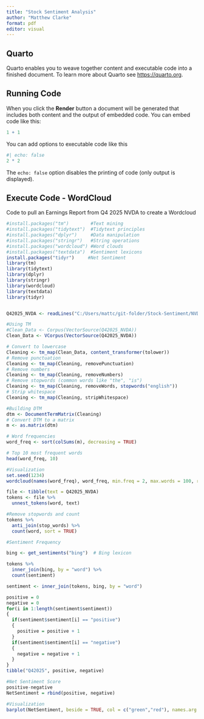 ```yaml
---
title: "Stock Sentiment Analysis"
author: "Matthew Clarke"
format: pdf
editor: visual
---
```


## Quarto

Quarto enables you to weave together content and executable code into a finished document. To learn more about Quarto see <https://quarto.org>.

## Running Code

When you click the **Render** button a document will be generated that includes both content and the output of embedded code. You can embed code like this:

```r
1 + 1
```

You can add options to executable code like this

```r
#| echo: false
2 * 2
```

The `echo: false` option disables the printing of code (only output is displayed).

## Execute Code - WordCloud

Code to pull an Earnings Report from Q4 2025 NVDA to create a Wordcloud

```r
#install.packages("tm")        #Text mining
#install.packages("tidytext")  #Tidytext principles
#install.packages("dplyr")     #Data manipulation
#install.packages("stringr")   #String operations
#install.packages("wordcloud") #Word clouds
#install.packages("textdata")  #Sentiment lexicons
install.packages("tidyr")     #Net Sentiment
library(tm)
library(tidytext)
library(dplyr)
library(stringr)
library(wordcloud)
library(textdata)
library(tidyr)


Q42025_NVDA <- readLines("C:/Users/mattc/git-folder/Stock-Sentiment/NVDA_Q4_2025_Earnings Call.txt")

#Using TM
#Clean_Data <- Corpus(VectorSource(Q42025_NVDA)) 
Clean_Data <- VCorpus(VectorSource(Q42025_NVDA))

# Convert to lowercase
Cleaning <- tm_map(Clean_Data, content_transformer(tolower))
# Remove punctuation
Cleaning <- tm_map(Cleaning, removePunctuation)
# Remove numbers
Cleaning <- tm_map(Cleaning, removeNumbers)
# Remove stopwords (common words like "the", "is")
Cleaning <- tm_map(Cleaning, removeWords, stopwords("english"))
# Strip whitespace
Cleaning <- tm_map(Cleaning, stripWhitespace)

#Building DTM
dtm <- DocumentTermMatrix(Cleaning)
# Convert DTM to a matrix
m <- as.matrix(dtm)

# Word frequencies
word_freq <- sort(colSums(m), decreasing = TRUE)

# Top 10 most frequent words
head(word_freq, 10)

#Visualization
set.seed(1234)
wordcloud(names(word_freq), word_freq, min.freq = 2, max.words = 100, random.order = FALSE)

```

```r

file <- tibble(text = Q42025_NVDA)
tokens <- file %>%
  unnest_tokens(word, text)

#Remove stopwords and count
tokens %>%
  anti_join(stop_words) %>%
  count(word, sort = TRUE)

#Sentiment Frequency

bing <- get_sentiments("bing")  # Bing lexicon

tokens %>%
  inner_join(bing, by = "word") %>%
  count(sentiment)

sentiment <- inner_join(tokens, bing, by = "word")

positive = 0
negative = 0
for(i in 1:length(sentiment$sentiment))
{
  if(sentiment$sentiment[i] == "positive")
  {
    positive = positive + 1
  }
  if(sentiment$sentiment[i] == "negative")
  {
    negative = negative + 1
  }
}
tibble("Q42025", positive, negative)

#Net Sentiment Score
positive-negative
NetSentiment = rbind(positive, negative)

#Visualization
barplot(NetSentiment, beside = TRUE, col = c("green","red"), names.arg = c("Positive", "Negative"),main = "Sentiment in Earning Call", ylab = "Count of Words")
```
